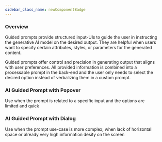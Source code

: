 ```yaml
---
sidebar_class_name: newComponentBadge
---
```



### Overview
Guided prompts provide structured input-UIs to guide the user in instructing the generative Al model on the desired output. They are helpful when users want to specify certain attributes, styles, or parameters for the generated content.

Guided prompts offer control and precision in generating output that aligns with user preferences. All provided information is combined into a processable prompt in the back-end and the user only needs to select the desired option instead of verbalizing them in a custom prompt.

### AI Guided Prompt with Popover
Use when the prompt is related to a specific input and the options are limited and quick
<Popover />

### AI Guided Prompt with Dialog
Use when the prompt use-case is more complex, when lack of horizontal space or already very high information desity on the screen
<Dialog />

### AI Guided Prompt with DynamicSideContent
Use when the prompt use-case is more complex and you want to use the available screen space efficiently
<DynamicSideContent />

